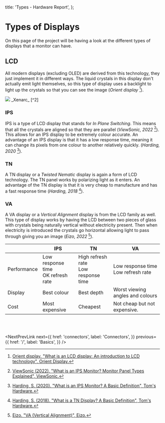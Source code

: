 
  title: 'Types - Hardware Report',
};

# Types of Displays

On this page of the project will be having a look at the different types of displays that a monitor can have.

## LCD

All modern displays (excluding OLED) are derived from this technology, they just implement it in different ways.
The liquid crystals in this display don't actually emit light themselves, so this type of display uses a backlight to light up the crystals so that you can see the image (_Orient display_ [^1]).

<Image src="./lcd.png" w={700} />
<ImageCredit>_Xenarc_ [^2]</ImageCredit>

### IPS

IPS is a type of LCD display that stands for _In Plane Switching_.
This means that all the crystals are aligned so that they are parallel (_ViewSonic, 2022_ [^3]). This allows for an IPS display to be extremely colour accurate.
An advantage of an IPS display is that it has a low response time, meaning it can change its pixels from one colour to another relatively quickly. (_Harding, 2020_ [^4]).

### TN

A TN display or a _Twisted Nematic_ display is again a form of LCD technology.
The TN panel works by polarizing light as it enters.
An advantage of the TN display is that it is very cheap to manufacture and has a fast response time (_Harding, 2018_ [^5]).

### VA

A VA display or a _Vertical Alignment_ display is from the LCD family as well.
This type of display works by having the LCD between two pieces of glass with crystals being naturally vertical without electricity present.
Then when electricity is introduced the crystals go horizontal allowing light to pass through giving you an image (_Eizo, 2022_ [^6]).

|                                | IPS                                    | TN                                      | VA                                      |
| ------------------------------ | -------------------------------------- | --------------------------------------- | --------------------------------------- |
| <Subtext>Performance</Subtext> | Low response time<br />OK refresh rate | High refresh rate<br/>Low response time | Low response time<br />Low refresh rate |
| <Subtext>Display</Subtext>     | Best colour                            | Best depth                              | Worst viewing angles and colours        |
| <Subtext>Cost</Subtext>        | Most expensive                         | Cheapest                                | Not cheap but not expensive.            |

<br />
<br />

<NextPrevLink
  next={{
    href: 'connectors',
    label: 'Connectors',
  }}
  previous={{
    href: '/',
    label: 'Basics',
  }}
/>

[^1]: [Orient display. "What is an LCD display: An introduction to LCD technology", Orient Display.](https://www.orientdisplay.com/knowledge-base/lcd-basics/what-is-lcd-liquid-crystal-display/)
[^2]: [Xenarc. "LCD Technology", Xenarc.](https://www.xenarc.com/lcd-technology.html)
[^3]: [ViewSonic (2022). "What is an IPS Monitor? Monitor Panel Types Explained", ViewSonic.](https://www.viewsonic.com/library/photography/what-is-an-ips-monitor-panel)
[^4]: [Harding, S. (2020). "What is an IPS Monitor? A Basic Definition", Tom's Hardware.](https://www.tomshardware.com/reviews/ips-in-plane-switching-definition,5748.html)
[^5]: [Harding, S. (2018). "What is a TN Display? A Basic Definition", Tom's Hardware.](https://www.tomshardware.com/reviews/tn-panel-twisted-nematic-definition,5767.html)
[^6]: [Eizo. "VA (Vertical Alignment)", Eizo.](https://www.eizoglobal.com/support/glossary/v/va/#:~:text=A%20type%20of%20LCD%20panel,of%20light%20from%20the%20backlight)

